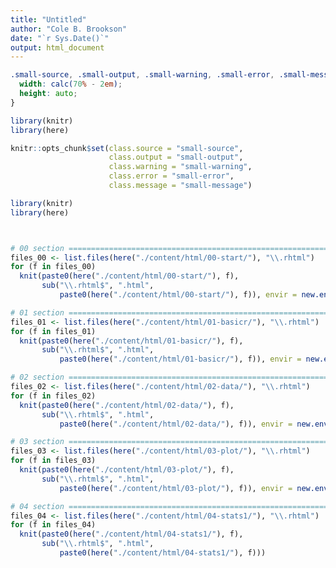```yaml
---
title: "Untitled"
author: "Cole B. Brookson"
date: "`r Sys.Date()`"
output: html_document
---
```


```css
.small-source, .small-output, .small-warning, .small-error, .small-message {
  width: calc(70% - 2em);
  height: auto;
}
```


```r
library(knitr)
library(here)

knitr::opts_chunk$set(class.source = "small-source", 
                      class.output = "small-output", 
                      class.warning = "small-warning",
                      class.error = "small-error",
                      class.message = "small-message")
```

```r
library(knitr)
library(here)



# 00 section ===================================================================
files_00 <- list.files(here("./content/html/00-start/"), "\\.rhtml")
for (f in files_00)
  knit(paste0(here("./content/html/00-start/"), f), 
       sub("\\.rhtml$", ".html", 
           paste0(here("./content/html/00-start/"), f)), envir = new.env())

# 01 section ===================================================================
files_01 <- list.files(here("./content/html/01-basicr/"), "\\.rhtml")
for (f in files_01)
  knit(paste0(here("./content/html/01-basicr/"), f), 
       sub("\\.rhtml$", ".html", 
           paste0(here("./content/html/01-basicr/"), f)), envir = new.env())

# 02 section ===================================================================
files_02 <- list.files(here("./content/html/02-data/"), "\\.rhtml")
for (f in files_02)
  knit(paste0(here("./content/html/02-data/"), f), 
       sub("\\.rhtml$", ".html", 
           paste0(here("./content/html/02-data/"), f)), envir = new.env())

# 03 section ===================================================================
files_03 <- list.files(here("./content/html/03-plot/"), "\\.rhtml")
for (f in files_03)
  knit(paste0(here("./content/html/03-plot/"), f), 
       sub("\\.rhtml$", ".html", 
           paste0(here("./content/html/03-plot/"), f)), envir = new.env())

# 04 section ===================================================================
files_04 <- list.files(here("./content/html/04-stats1/"), "\\.rhtml")
for (f in files_04)
  knit(paste0(here("./content/html/04-stats1/"), f), 
       sub("\\.rhtml$", ".html", 
           paste0(here("./content/html/04-stats1/"), f)))
```

